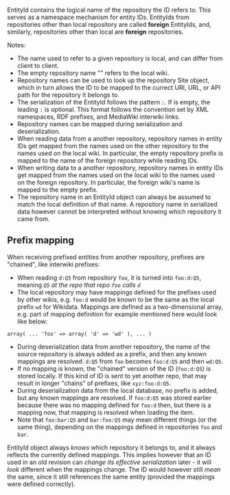 EntityId contains the logical name of the repository the ID refers to. This serves as a namespace mechanism for entity IDs.
EntityIds from repositories other than local repository are called '''foreign''' EntityIds,
and, similarly, repositories other than local are '''foreign''' repositories.

Notes:
* The name used to refer to a given repository is local, and can differ from client to client.
* The empty repository name "" refers to the local wiki.
* Repository names can be used to look up the repository Site object, which in turn allows the ID to be mapped to the currect URI, URL, or API path for the repository it belongs to.
* The serialization of the EntityId follows the pattern <code><repository>:<id></code>. If <code><repository></code> is empty, the leading <code>:</code> is optional. This format follows the convention set by XML namespaces, RDF prefixes, and MediaWiki interwiki links.
* Repository names can be mapped during serialization and deserialization.
* When reading data from a another repository, repository names in entity IDs get mapped from the names used on the other repository to the names used on the local wiki. In particular, the empty repository prefix is mapped to the name of the foreign repository while reading IDs.
* When writing data to a another repository, repository names in entity IDs get mapped from the names used on the local wiki to the names used on the foreign repository. In particular, the foreign wiki's name is mapped to the empty prefix.
* The repository name in an EntityId object can always be assumed to match the local definition of that name. A repository name in serialized data however cannot be interpreted without knowing which repository it came from.

== Prefix mapping ==

When receiving prefixed entities from another repository, prefixes are "chained", like interwiki prefixes:

* When reading <code>d:Q5</code> from repository <code>foo</code>, it is turned into <code>foo:d:Q5</code>, meaning ''<code>Q5</code> at the repo that repo <code>foo</code> calls <code>d</code>''
* The local repository may have mappings defined for the prefixes used by other wikis, e.g. <code>foo:d</code> would be known to be the same as the local prefix <code>wd</code> for Wikidata. Mappings are defined as a two-dimensional array, e.g. part of mapping definition for example mentioned here would look like below:
<code> array( ... 'foo' => array( 'd' => 'wd' ), ... )</code>

* During deserialization data from another repository, the name of the source repository is always added as a prefix, and then any known mappings are resolved: <code>d:Q5</code> from <code>foo</code> becomes <code>foo:d:Q5</code> and then <code>wd:Q5</code>.
* If no mapping is known, the "chained" version of the ID (<code>foo:d:Q5</code>) is stored locally. If this kind of ID is sent to yet another repo, that may result in longer "chains" of prefixes, like <code>xyz:foo:d:Q5</code>.
* During deserialization data from the local database, no prefix is added, but any known mappings are resolved. If <code>foo:d:Q5</code> was stored earlier because there was no mapping defined for <code>foo:d</code> then, but there is a mapping now, that mapping is resolved when loading the item.
* Note that <code>foo:bar:Q5</code> and <code>bar:foo:Q5</code> may mean different things (or the same thing), depending on the mappings defined in repositories <code>foo</code> and <code>bar</code>.

EntityId object always ''knows'' which repository it belongs to, and it always reflects the currently defined mappings.
This implies however that an ID used in an old revision can ''change its effective serialization'' later - it will
''look'' different when the mappings change. The ID would however still ''mean'' the same, since it still references
the same entity (provided the mappings were defined correctly).
